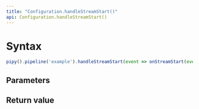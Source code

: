```yaml
---
title: "Configuration.handleStreamStart()"
api: Configuration.handleStreamStart()
---
```


# Syntax

``` js
pipy().pipeline('example').handleStreamStart(event => onStreamStart(event))
```

## Parameters

<Parameters/>

## Return value

<ReturnValue/>

